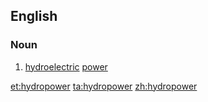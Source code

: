 ==English==

===Noun===
{{en-noun|-}}

# [[hydroelectric]] [[power]]

[[et:hydropower]]
[[ta:hydropower]]
[[zh:hydropower]]